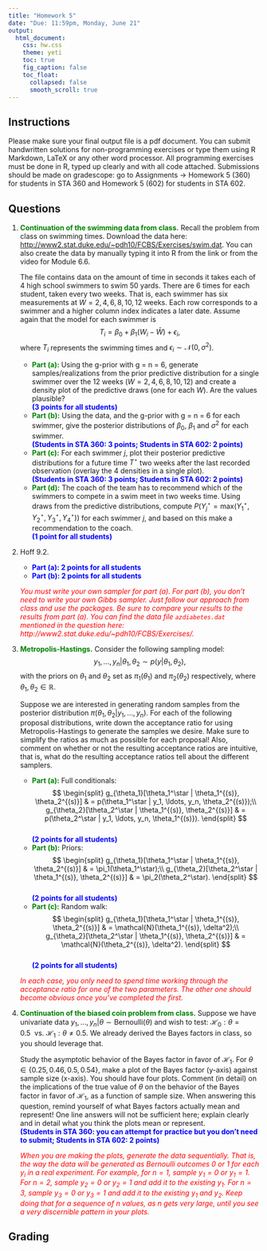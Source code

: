 ```yaml
---
title: "Homework 5"
date: "Due: 11:59pm, Monday, June 21"
output: 
  html_document: 
    css: hw.css
    theme: yeti
    toc: true
    fig_caption: false
    toc_float:
      collapsed: false
      smooth_scroll: true
---
```


## Instructions

Please make sure your final output file is a pdf document. You can submit handwritten solutions for non-programming exercises or type them using R Markdown, LaTeX or any other word processor. All programming exercises must be done in R, typed up clearly and with all code attached. Submissions should be made on gradescope: go to Assignments $\rightarrow$ Homework 5 (360) for students in STA 360 and Homework 5 (602) for students in STA 602.

## Questions

1. <font color="green">**Continuation of the swimming data from class.**</font> Recall the problem from class on swimming times. Download the data here: [http://www2.stat.duke.edu/~pdh10/FCBS/Exercises/swim.dat](http://www2.stat.duke.edu/~pdh10/FCBS/Exercises/swim.dat). You can also create the data by manually typing it into R from the link or from the video for Module 6.6.

    The file contains data on the amount of time in seconds it takes each of 4 high school swimmers to swim 50 yards. There are 6 times for each student, taken every two weeks. That is, each swimmer has six measurements at $W = 2, 4, 6, 8, 10, 12$ weeks. Each row corresponds to a swimmer and a higher column index indicates a later date. Assume again that the model for each swimmer is
    $$T_{i} = \beta_0 + \beta_1 (W_i - \bar{W}) + \epsilon_i,$$
    where $T_i$ represents the swimming times and $\epsilon_i \sim \mathcal{N}(0,\sigma^2)$.
    + <font color="green">**Part (a):**</font> Using the g-prior with g = n = 6, generate samples/realizations from the prior predictive distribution for a single swimmer over the 12 weeks $(W = 2, 4, 6, 8, 10, 12)$ and create a density plot of the predictive draws (one for each $W$). Are the values plausible?  
    <font color="blue">**(3 points for all students)**</font>
    + <font color="green">**Part (b):**</font> Using the data, and the g-prior with g = n = 6 for each swimmer, give the posterior distributions of $\beta_0$, $\beta_1$ and $\sigma^2$ for each swimmer.  
    <font color="blue">**(Students in STA 360: 3 points; Students in STA 602: 2 points)**</font>
    + <font color="green">**Part (c):**</font> For each swimmer $j$, plot their posterior predictive distributions for a future time $T^\star$ two weeks after the last recorded observation (overlay the 4 densities in a single plot).  
    <font color="blue">**(Students in STA 360: 3 points; Students in STA 602: 2 points)**</font>
    + <font color="green">**Part (d):**</font> The coach of the team has to recommend which of the swimmers to compete in a swim meet in two weeks time. Using draws from the predictive distributions, compute $P(Y_j^\star = \text{max}(Y_1^\star,Y_2^\star,Y_3^\star,Y_4^\star))$ for each swimmer $j$, and based on this make a recommendation to the coach.  
    <font color="blue">**(1 point for all students)**</font>

    
2. Hoff 9.2.
    + <font color="blue">**Part (a): 2 points for all students**</font>
    + <font color="blue">**Part (b): 2 points for all students**</font>

    <font color="red">*You must write your own sampler for part (a). For part (b), you don't need to write your own Gibbs sampler. Just follow our approach from class and use the packages. Be sure to compare your results to the results from part (a). You can find the data file `azdiabetes.dat` mentioned  in the question here: http://www2.stat.duke.edu/~pdh10/FCBS/Exercises/.* </font>


3. <font color="green">**Metropolis-Hastings.**</font> Consider the following sampling model: $$y_1, \ldots, y_n | \theta_1, \theta_2 \sim p(y | \theta_1, \theta_2),$$
with the priors on $\theta_1$ and $\theta_2$ set as $\pi_1(\theta_1)$ and $\pi_2(\theta_2)$ respectively, where $\theta_1, \theta_2 \in \mathbb{R}$.

    Suppose we are interested in generating random samples from the posterior distribution $\pi(\theta_1, \theta_2 | y_1, \ldots, y_n)$. For each of the following proposal distributions, write down the acceptance ratio for using Metropolis-Hastings to generate the samples we desire. Make sure to simplify the ratios as much as possible for each proposal! Also, comment on whether or not the resulting acceptance ratios are intuitive, that is, what do the resulting acceptance ratios tell about the different samplers.
    + <font color="green">**Part (a):**</font> Full conditionals: 
    $$
    \begin{split}
    g_{\theta_1}[\theta_1^\star | \theta_1^{(s)}, \theta_2^{(s)}] & = p(\theta_1^\star | y_1, \ldots, y_n, \theta_2^{(s)});\\
    g_{\theta_2}[\theta_2^\star | \theta_1^{(s)}, \theta_2^{(s)}] & = p(\theta_2^\star | y_1, \ldots, y_n, \theta_1^{(s)}).
    \end{split}
    $$  
    <font color="blue">**(2 points for all students)**</font>
    + <font color="green">**Part (b):**</font> Priors:
    $$
    \begin{split}
    g_{\theta_1}[\theta_1^\star | \theta_1^{(s)}, \theta_2^{(s)}] & = \pi_1(\theta_1^\star);\\
    g_{\theta_2}[\theta_2^\star | \theta_1^{(s)}, \theta_2^{(s)}] & = \pi_2(\theta_2^\star).
    \end{split}
    $$  
    <font color="blue">**(2 points for all students)**</font>
    + <font color="green">**Part (c):**</font> Random walk:
    $$
    \begin{split}
    g_{\theta_1}[\theta_1^\star | \theta_1^{(s)}, \theta_2^{(s)}] & = \mathcal{N}(\theta_1^{(s)}, \delta^2);\\
    g_{\theta_2}[\theta_2^\star | \theta_1^{(s)}, \theta_2^{(s)}] & = \mathcal{N}(\theta_2^{(s)}, \delta^2).
    \end{split}
    $$  
    <font color="blue">**(2 points for all students)**</font>
    
    <font color="red">*In each case, you only need to spend time working through the acceptance ratio for one of the two parameters. The other one should become obvious once you've completed the first.* </font>
    

4. <font color="green">**Continuation of the biased coin problem from class.**</font> Suppose we have univariate data $y_1, \ldots, y_n | \theta \sim \text{Bernoulli}(\theta)$ and wish to test: $\mathcal{H}_0: \theta = 0.5 \ \ \text{vs. } \mathcal{H}_1: \theta \neq 0.5$. We already derived the Bayes factors in class, so you should leverage that.
    
    Study the asymptotic behavior of the Bayes factor in favor of $\mathcal{H}_1$. For $\theta \in \{0.25, 0.46, 0.5, 0.54\}$, make a plot of the Bayes factor (y-axis) against sample size (x-axis). You should have four plots. Comment (in detail) on the implications of the true value of $\theta$ on the behavior of the Bayes factor in favor of $\mathcal{H}_1$, as a function of sample size. When answering this question, remind yourself of what Bayes factors actually mean and represent! One line answers will not be sufficient here; explain clearly and in detail what you think the plots mean or represent.  
    <font color="blue">**(Students in STA 360:  you can attempt for practice but you don't need to submit; Students in STA 602: 2 points)**</font>
    
    <font color="red">*When you are making the plots, generate the data sequentially. That is, the way the data will be generated as Bernoulli outcomes 0 or 1 for each $y_i$ in a real experiment. For example, for $n = 1$, sample $y_1 = 0$ or $y_1 = 1$. For $n = 2$, sample $y_2 = 0$ or $y_2 = 1$ and add it to the existing $y_1$. For $n = 3$, sample $y_3 = 0$ or $y_3 = 1$ and add it to the existing $y_1$ and $y_2$. Keep doing that for a sequence of $n$ values, as $n$ gets very large, until you see a very discernible pattern in your plots.* </font>


## Grading

  